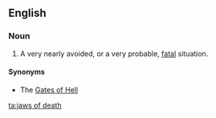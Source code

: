 ==English==

===Noun===
{{en-noun|-|head=[[jaws]] [[of]] [[death]]}}

# {{label|en|poetic|figuratively|cliche}} A very nearly avoided, or a very probable, [[fatal]] situation.

====Synonyms====
* The [[Gates of Hell]]

[[ta:jaws of death]]